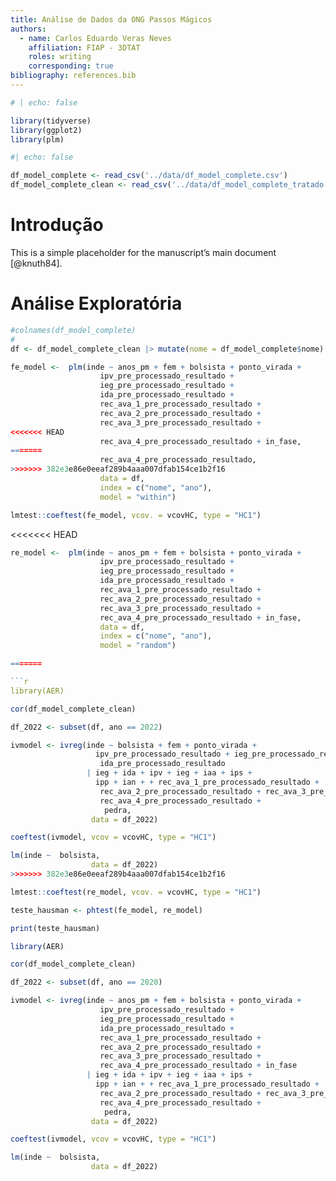 ```yaml
---
title: Análise de Dados da ONG Passos Mágicos
authors:
  - name: Carlos Eduardo Veras Neves
    affiliation: FIAP - 3DTAT
    roles: writing
    corresponding: true
bibliography: references.bib
---
```


```r
# | echo: false 

library(tidyverse)
library(ggplot2)
library(plm)

```

```r
#| echo: false

df_model_complete <- read_csv('../data/df_model_complete.csv') 
df_model_complete_clean <- read_csv('../data/df_model_complete_tratado.csv')

```

# Introdução

This is a simple placeholder for the manuscript's main document [@knuth84].

# Análise Exploratória

```r
#colnames(df_model_complete)
#
df <- df_model_complete_clean |> mutate(nome = df_model_complete$nome)  

```

```r
fe_model <-  plm(inde ~ anos_pm + fem + bolsista + ponto_virada +
                    ipv_pre_processado_resultado + 
                    ieg_pre_processado_resultado +
                    ida_pre_processado_resultado + 
                    rec_ava_1_pre_processado_resultado +
                    rec_ava_2_pre_processado_resultado + 
                    rec_ava_3_pre_processado_resultado +
<<<<<<< HEAD
                    rec_ava_4_pre_processado_resultado + in_fase, 
=======
                    rec_ava_4_pre_processado_resultado, 
>>>>>>> 382e3e86e0eeaf289b4aaa007dfab154ce1b2f16
                    data = df,
                    index = c("nome", "ano"), 
                    model = "within")


```

```r
lmtest::coeftest(fe_model, vcov. = vcovHC, type = "HC1")

```
<<<<<<< HEAD
```r
re_model <-  plm(inde ~ anos_pm + fem + bolsista + ponto_virada +
                    ipv_pre_processado_resultado + 
                    ieg_pre_processado_resultado +
                    ida_pre_processado_resultado + 
                    rec_ava_1_pre_processado_resultado +
                    rec_ava_2_pre_processado_resultado + 
                    rec_ava_3_pre_processado_resultado +
                    rec_ava_4_pre_processado_resultado + in_fase, 
                    data = df,
                    index = c("nome", "ano"), 
                    model = "random")

=======

```r
library(AER)
```

```r
cor(df_model_complete_clean)

```


```r

df_2022 <- subset(df, ano == 2022)

ivmodel <- ivreg(inde ~ bolsista + fem + ponto_virada +
                   ipv_pre_processado_resultado + ieg_pre_processado_resultado +
                    ida_pre_processado_resultado 
                 | ieg + ida + ipv + ieg + iaa + ips + 
                   ipp + ian + + rec_ava_1_pre_processado_resultado +
                    rec_ava_2_pre_processado_resultado + rec_ava_3_pre_processado_resultado +
                    rec_ava_4_pre_processado_resultado +
                     pedra, 
                  data = df_2022)
```

```r
coeftest(ivmodel, vcov = vcovHC, type = "HC1")

```

```r
lm(inde ~  bolsista, 
                  data = df_2022)
>>>>>>> 382e3e86e0eeaf289b4aaa007dfab154ce1b2f16

```

```r
lmtest::coeftest(re_model, vcov. = vcovHC, type = "HC1")

```

```r
teste_hausman <- phtest(fe_model, re_model)

print(teste_hausman)

```




```r
library(AER)
```

```r
cor(df_model_complete_clean)

```


```r

df_2022 <- subset(df, ano == 2020)

ivmodel <- ivreg(inde ~ anos_pm + fem + bolsista + ponto_virada +
                    ipv_pre_processado_resultado + 
                    ieg_pre_processado_resultado +
                    ida_pre_processado_resultado + 
                    rec_ava_1_pre_processado_resultado +
                    rec_ava_2_pre_processado_resultado + 
                    rec_ava_3_pre_processado_resultado +
                    rec_ava_4_pre_processado_resultado + in_fase 
                 | ieg + ida + ipv + ieg + iaa + ips + 
                   ipp + ian + + rec_ava_1_pre_processado_resultado +
                    rec_ava_2_pre_processado_resultado + rec_ava_3_pre_processado_resultado +
                    rec_ava_4_pre_processado_resultado +
                     pedra, 
                  data = df_2022)
```

```r
coeftest(ivmodel, vcov = vcovHC, type = "HC1")

```

```r
lm(inde ~  bolsista, 
                  data = df_2022)

```

